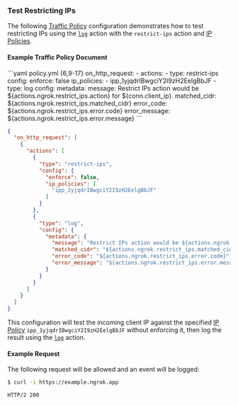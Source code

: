 ### Test Restricting IPs

The following [Traffic Policy](/traffic-policy/)
configuration demonstrates how to test restricting IPs using the [`log`](/traffic-policy/actions/log/)
action with the `restrict-ips` action and [IP Policies](/api-reference/ippolicies/list).

#### Example Traffic Policy Document

<CodeGroup>
```yaml policy.yml {6,9-17}
on_http_request:
  - actions:
      - type: restrict-ips
        config:
          enforce: false
          ip_policies:
            - ipp_1yjqdrIBwgciY2I9zH2EelgBbJF
      - type: log
        config:
          metadata:
            message: Restrict IPs action would be ${actions.ngrok.restrict_ips.action} for ${conn.client_ip}.
            matched_cidr: ${actions.ngrok.restrict_ips.matched_cidr}
            error_code: ${actions.ngrok.restrict_ips.error.code}
            error_message: ${actions.ngrok.restrict_ips.error.message}
```

```json policy.json {8,14-26}
{
  "on_http_request": [
    {
      "actions": [
        {
          "type": "restrict-ips",
          "config": {
            "enforce": false,
            "ip_policies": [
              "ipp_1yjqdrIBwgciY2I9zH2EelgBbJF"
            ]
          }
        },
        {
          "type": "log",
          "config": {
            "metadata": {
              "message": "Restrict IPs action would be ${actions.ngrok.restrict_ips.action} for ${conn.client_ip}.",
              "matched_cidr": "${actions.ngrok.restrict_ips.matched_cidr}",
              "error_code": "${actions.ngrok.restrict_ips.error.code}",
              "error_message": "${actions.ngrok.restrict_ips.error.message}"
            }
          }
        }
      ]
    }
  ]
}
```
</CodeGroup>

This configuration will test the incoming client IP against the specified
[IP Policy](/api-reference/ippolicies/list) `ipp_1yjqdrIBwgciY2I9zH2EelgBbJF`
without enforcing it, then log the result using the [`log`](/traffic-policy/actions/log/)
action.

#### Example Request

The following request will be allowed and an event will be logged:

```bash
$ curl -i https://example.ngrok.app
```

```http
HTTP/2 200
```
